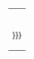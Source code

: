 <table class="collapsible {{#if:{{{collapsed|}}}|collapsed|}}" style="width: 100%; background: transparent; color: inherit;">
  <tr><th class="navbox-title">{{{title|用户框}}}</th></tr>
  <tr><td>
{{{content|{{{1|}}}}}}
  </td></tr>
</table>
<noinclude>
{{Documentation}}
</noinclude>